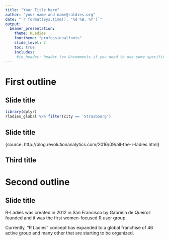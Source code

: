 ```yaml
---
title: "Your Title here"
author: "your name and name@raldies.org"
date: "`r format(Sys.time(), '%d %B, %Y')`"
output:
  beamer_presentation:
    theme: RLadies
    fonttheme: "professionalfonts"
    slide_level: 2
    toc: true
    includes:
     #in_header: header.tex Uncomments if you need to use some specific packages and put in this       file
---
```

# First outline

## Slide title 
```r
library(dplyr)
rladies_global %>% filter(city == 'Strasbourg')

```


## Slide title

<!-- \begin{center} -->
<!-- \includegraphics[width=0.7\textwidth]{Woman_package.png} -->
<!-- \end{center} -->

\small{source: http://blog.revolutionanalytics.com/2016/09/all-the-r-ladies.html}

## Third title



# Second outline
## Slide title

R-Ladies was created in 2012 in San Francisco by Gabriela de Queiroz founded and it was the first women-focused R user group. 

Currently, "R Ladies" concept has expanded to a global franchise of 46 active group and many other that are starting to be organized.


## 
> \textbf{\huge\color{rladiespurple}{{Thank you for your attention}}}


> \textbf{\huge\color{rladiespurple}{{Any questions or ideas?}}}



